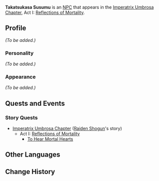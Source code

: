 {{Meta
<!-- Remove this template after adding the missing info -->
|missing_NPC_profile  = yes
}}
{{Character Infobox
|type             = Quest NPC
|image            = NPC Takatsukasa Susumu.png
|region           = Inazuma
|affiliation      = Takatsukasa Clan
|title            = Takatsukasa Clan Head
|ancestry         = Takatsukasa Clan
}}
'''Takatsukasa Susumu''' is an [[NPC]] that appears in the [[Imperatrix Umbrosa Chapter]], Act I: [[Reflections of Mortality]].

==Profile==
<!-- detailed story/lore information goes here -->
''(To be added.)''

===Personality===
''(To be added.)''

===Appearance===
''(To be added.)''

==Quests and Events==
===Story Quests===
* [[Imperatrix Umbrosa Chapter]] ([[Raiden Shogun]]'s story)
** Act I: [[Reflections of Mortality]]
*** [[To Hear Mortal Hearts]]

==Other Languages==
{{Other Languages|default_hidden = 1
|en      = Takatsukasa Susumu
|zhs     = 鹰司进
|zhs_rm  = Yīngsī Jìn
|zht     = 鷹司進
|zht_rm  = Yīngsī Jìn
|ja      = 鷹司進
|ja_rm   = Takatsukasa Susumu
|ko      = 타카츠카사 스스무
|ko_rm   = Takacheukasa Seuseumu
|es      = Takatsukasa Susumu
|fr      = Takatsukasa Susumu
|ru      = Такацукаса Сусуму
|th      = Takatsukasa Susumu
|vi      = Takatsukasa Susumu
|de      = Takatsukasa Susumu
|id      = Takatsukasa Susumu
|pt      = Takatsukasa Susumu
}}

==Change History==
{{Change History|2.1}}